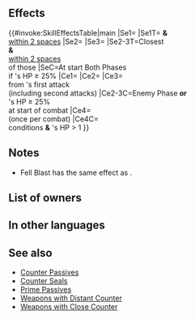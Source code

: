 {{Passive
|name=Bond Breaker
|type=A
|exclusive=1
|canUseWeapon={{WeaponList|All}}
|canUseMove={{MoveList|All}}
|properties=random_owner
|1name=Bond Breaker
|1tagid=SID_絆を引き裂くもの
|1effect=Unit can counterattack regardless of foe's range.<br><br>At start of player phase or enemy phase, if unit's HP ≥ 25%, grants【Fell Spirit】to unit and allies within 2 spaces of unit for 1 turn, and inflicts Atk/Spd-7 and【Schism】on closest foes and any foes within 2 spaces of those foes through their next actions.<br><br>If foe initiates combat or if unit's HP ≥ 25% at start of combat, grants Atk/Spd/Def/Res+9 to unit and reduces damage from foe's first attack by 7 during combat ("first attack" normally means only the first strike; for effects that grant "unit attacks twice," it means the first and second strikes), and also, if unit's HP > 1 and foe would reduce unit's HP to 0, unit survives with 1 HP (once per combat; does not stack with non-Special effects that allow unit to survive with 1 HP if foe's attack would reduce HP to 0).<br><br>【Fell Spirit】<br>Inflicts Atk/Spd/Def/Res-4 on foe and neutralizes effects that prevent unit's counterattacks during combat, any "reduces damage by X%" effect that can be triggered only once per combat by unit's equipped Special skill can be triggered up to twice per combat (excludes boosted Special effects from engaging; only highest value applied; does not stack), and also, when unit or foe is engaged, inflicts an additional Atk/Spd/Def/Res-2 on foe during combat.<br>(For 1 turn.)<br><br>【Schism】<br>Neutralizes Triangle Attack, Dual Strike, and Pathfinder effects active on unit through unit's next action. Unit is excluded from ally Triangle Attack and Dual Strike effects calculated using numbers of allies. When this status (Schism) is neutralized, Triangle Attack, Dual Strike, and Pathfinder effects are also neutralized.
|1cost=300
|1required=-
}}
==Effects==
{{#invoke:SkillEffectsTable|main
|Se1={{SEt|Fell Spirit}}
|Se1T={{Tgt|Unit}} '''&''' {{Tgt|Allies}}<br>[[within 2 spaces]]
|Se2={{Eft|Penalties|Atk/Spd|7}}
|Se3={{SEt|Schism}}
|Se2-3T=Closest {{Tgt|Foes}}<br>'''&''' {{Tgt|Foes}}<br>[[within 2 spaces]]<br>of those {{Tgt|Foes}}
|SeC=At start Both Phases<br>if {{Tgt|Unit}}'s HP ≥ 25%
|Ce1={{Eft|Distant Counter}}
|Ce2={{Eft|Temporary buffs|Atk/Spd/Def/Res|9}}
|Ce3={{Eft|Damage Reduction|7}}<br>from {{Tgt|Foe}}'s first attack<br>(including second attacks)
|Ce2-3C=Enemy Phase '''or'''<br>{{Tgt|Unit}}'s HP ≥ 25%<br>at start of combat
|Ce4={{Eft|Miracle}}<br>(once per combat)
|Ce4C={{Eft|Temporary buffs|Atk/Spd/Def/Res|9}}<br>conditions '''&''' {{Tgt|Unit}}'s HP > 1
}}
==Notes==
* Fell Blast has the same effect as {{St|Distant Counter}}.
{{Fell Spirit}}
{{Penalties}}
{{Schism}}
{{IfFoeInitiates}}
{{Temporary buffs}}
{{FlatDamageReduction|7}}
{{Survive with 1 HP}}
==List of owners==
{{Skill Hero List}}
==In other languages==
{{OtherLanguages
|japanese=
|german=
|spanishEU=
|spanishLA=
|french=
|italian=
|chineseTW=
|portuguese=
}}
==See also==
{{See also skills|cond=(Description LIKE '%【Fell Spirit】%' OR Description LIKE '%【Schism】%' OR '%unit survives with 1 HP%' AND Description NOT LIKE '%"if foe would reduce%' OR (Description LIKE '%counterattack regardless of%range%' AND SCategory!='Weapon' AND Description NOT LIKE '%【Style】%')) AND ((Exclusive=1 AND Name NOT LIKE '%+'))}}
* [[Counter Passives]]
* [[Counter Seals]]
* [[Prime Passives]]
* [[Weapons with Distant Counter]]
* [[Weapons with Close Counter]]
{{Passives Navbox|A}}